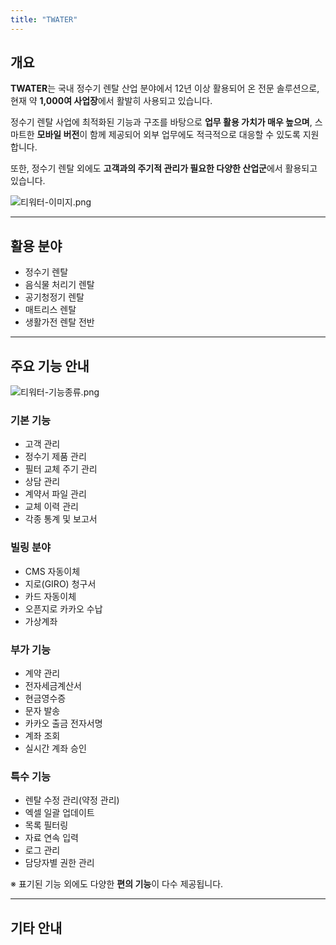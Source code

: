 ```yaml
---
title: "TWATER"
---
```


## 개요

**TWATER**는 국내 정수기 렌탈 산업 분야에서 12년 이상 활용되어 온 전문 솔루션으로, 현재 약 **1,000여 사업장**에서 활발히 사용되고 있습니다.

정수기 렌탈 사업에 최적화된 기능과 구조를 바탕으로 **업무 활용 가치가 매우 높으며**, 스마트한 **모바일 버전**이 함께 제공되어 외부 업무에도 적극적으로 대응할 수 있도록 지원합니다.

또한, 정수기 렌탈 외에도 **고객과의 주기적 관리가 필요한 다양한 산업군**에서 활용되고 있습니다.

![티워터-이미지.png](/images/티워터-이미지.png)

---

## 활용 분야

- 정수기 렌탈
- 음식물 처리기 렌탈
- 공기청정기 렌탈
- 매트리스 렌탈
- 생활가전 렌탈 전반

---

## 주요 기능 안내

![티워터-기능종류.png](/images/티워터-기능종류.png)

### 기본 기능

- 고객 관리
- 정수기 제품 관리
- 필터 교체 주기 관리
- 상담 관리
- 계약서 파일 관리
- 교체 이력 관리
- 각종 통계 및 보고서

### 빌링 분야

- CMS 자동이체
- 지로(GIRO) 청구서
- 카드 자동이체
- 오픈지로 카카오 수납
- 가상계좌

### 부가 기능

- 계약 관리
- 전자세금계산서
- 현금영수증
- 문자 발송
- 카카오 출금 전자서명
- 계좌 조회
- 실시간 계좌 승인

### 특수 기능

- 렌탈 수정 관리(약정 관리)
- 엑셀 일괄 업데이트
- 목록 필터링
- 자료 연속 입력
- 로그 관리
- 담당자별 권한 관리

※ 표기된 기능 외에도 다양한 **편의 기능**이 다수 제공됩니다.

---

## 기타 안내

> 